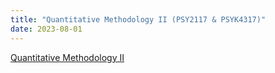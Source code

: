 ```yaml
---
title: "Quantitative Methodology II (PSY2117 & PSYK4317)"
date: 2023-08-01
---
```


[Quantitative Methodology II](https://www.ntnu.edu/studies/courses/PSY2117#tab=omEmnet)

